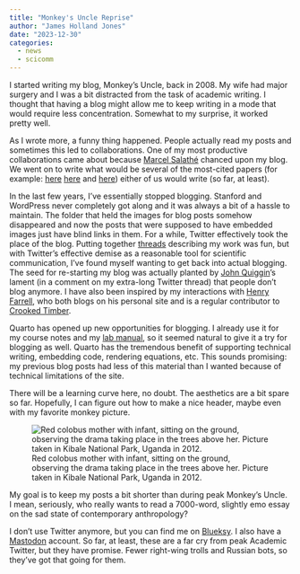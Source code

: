 ```yaml
---
title: "Monkey's Uncle Reprise"
author: "James Holland Jones"
date: "2023-12-30"
categories:
  - news
  - scicomm
---
```


I started writing my blog, Monkey's Uncle, back in 2008. My wife had major surgery and I was a bit distracted from the task of academic writing. I thought that having a blog might allow me to keep writing in a mode that would require less concentration. Somewhat to my surprise, it worked pretty well.

As I wrote more, a funny thing happened. People actually read my posts and sometimes this led to collaborations. One of my most productive collaborations came about because [Marcel Salathé](https://www.epfl.ch/labs/salathelab/) chanced upon my blog. We went on to write what would be several of the most-cited papers (for example: [here](https://doi.org/10.1073/pnas.1009094108) [here](https://doi.org/doi:10.1073/pnas.1002826107) and [here](https://doi.org/doi:10.1371/journal.pcbi.1000736)) either of us would write (so far, at least).

In the last few years, I've essentially stopped blogging. Stanford and WordPress never completely got along and it was always a bit of a hassle to maintain. The folder that held the images for blog posts somehow disappeared and now the posts that were supposed to have embedded images just have blind links in them. For a while, Twitter effectively took the place of the blog. Putting together [threads](https://twitter.com/juemos/status/1278856699957264384) describing my work was fun, but with Twitter's effective demise as a reasonable tool for scientific communication, I've found myself wanting to get back into actual blogging. The seed for re-starting my blog was actually planted by [John Quiggin](https://johnquiggin.com/)'s lament (in a comment on my extra-long Twitter thread) that people don't blog anymore. I have also been inspired by my interactions with [Henry Farrell](https://henryfarrell.net/wp/), who both blogs on his personal site and is a regular contributor to [Crooked Timber](https://crookedtimber.org/).

Quarto has opened up new opportunities for blogging. I already use it for my course notes and my [lab manual](https://eehh-stanford.github.io/lab_manual/), so it seemed natural to give it a try for blogging as well. Quarto has the tremendous benefit of supporting technical writing, embedding code, rendering equations, etc. This sounds promising: my previous blog posts had less of this material than I wanted because of technical limitations of the site.

There will be a learning curve here, no doubt. The aesthetics are a bit spare so far. Hopefully, I can figure out how to make a nice header, maybe even with my favorite monkey picture.

![Red colobus mother with infant, sitting on the ground, observing the drama taking place in the trees above her. Picture taken in Kibale National Park, Uganda in 2012.](monkey_contemplates_whats_above.jpg)

My goal is to keep my posts a bit shorter than during peak Monkey's Uncle. I mean, seriously, who really wants to read a 7000-word, slightly emo essay on the sad state of contemporary anthropology?

I don't use Twitter anymore, but you can find me on [Blueksy](https://bsky.app/profile/juemos.bsky.social). I also have a [Mastodon](https://fediscience.org/@juemos) account. So far, at least, these are a far cry from peak Academic Twitter, but they have promise. Fewer right-wing trolls and Russian bots, so they've got that going for them.
